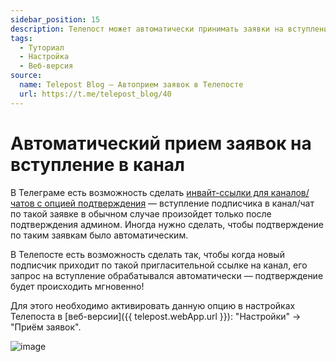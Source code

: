 ```yaml
---
sidebar_position: 15
description: Телепост может автоматически принимать заявки на вступление — включите в настройках
tags:
  - Туториал
  - Настройка
  - Веб-версия
source:
  name: Telepost Blog — Автоприем заявок в Телепосте
  url: https://t.me/telepost_blog/40
---
```


# Автоматический прием заявок на вступление в канал

В Телеграме есть возможность сделать [инвайт-ссылки для каналов/чатов с опцией подтверждения](https://telegram.org/blog/shared-media-scrolling-calendar-join-requests-and-more#join-requests-for-groups-and-channels) — вступление подписчика в канал/чат по такой заявке в обычном случае произойдет только после подтверждения админом. Иногда нужно сделать, чтобы подтверждение по таким заявкам было автоматическим.

В Телепосте есть возможность сделать так, чтобы когда новый подписчик приходит по такой пригласительной ссылке на канал, его запрос на вступление обрабатывался автоматически — подтверждение будет происходить мгновенно!

Для этого необходимо активировать данную опцию в настройках Телепоста в [веб-версии]({{ telepost.webApp.url }}): "Настройки" → "Приём заявок".

![image](/images/241567313-26e3de58-57b2-48f4-97dd-b5af66a7e28c.png)
